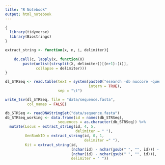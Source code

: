 ```yaml
---
title: "R Notebook"
output: html_notebook
---
```



```r
{
  library(tidyverse)
  library(Biostrings)
}

extract_string <- function(x, n, i, delimiter){
  
    do.call(c, lapply(x, function(X)
        paste(unlist(strsplit(X, delimiter))[(n+1):(i)], 
              collapse = delimiter)))
}
```



```r

dl_STRSeq <- read.table(text = system(paste0("esearch -db nuccore -query '380127 [GPRJ]' | efetch -format fasta"),
                                      intern = TRUE),
                        sep = "\t")

write_tsv(dl_STRSeq, file = "data/sequence.fasta",
          col_names = FALSE)

db_STRSeq <- readDNAStringSet("data/sequence.fasta")
db_STRSeq_working <- data.frame(id = names(db_STRSeq), 
                        sequences = as.character(db_STRSeq)) %>%
  mutate(Locus = extract_string(id, 4, 5, 
                                delimiter = " "),
         GenBankID = extract_string(id, 0, 1, 
                                    delimiter =" "),
         Kit = extract_string(id, 
                              (nchar(id) - nchar(gsub(" ", "", id))) - 1, 
                              (nchar(id) - nchar(gsub(" ", "", id))), 
                              delimiter = " "))

```







